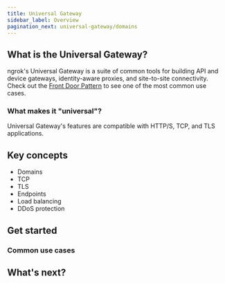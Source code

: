 ```yaml
---
title: Universal Gateway
sidebar_label: Overview
pagination_next: universal-gateway/domains
---
```


## What is the Universal Gateway?

ngrok's Universal Gateway is a suite of common tools for building API and device gateways, identity-aware proxies, and site-to-site connectivity.
Check out the [Front Door Pattern](/universal-gateway/examples/front-door-pattern/) to see one of the most common use cases.

### What makes it "universal"?

Universal Gateway's features are compatible with HTTP/S, TCP, and TLS applications.

## Key concepts

- Domains 
- TCP
- TLS
- Endpoints
- Load balancing
- DDoS protection

## Get started

### Common use cases 

## What's next?